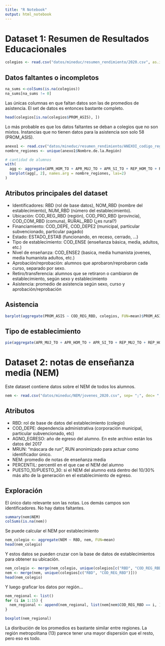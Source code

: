 ```yaml
---
title: "R Notebook"
output: html_notebook
---
```


# Dataset 1: Resumen de Resultados Educacionales

```r
colegios <- read.csv("datos/mineduc/resumen_rendimiento/2020.csv", as.is = FALSE, sep = ";", dec = ",")
```

## Datos faltantes o incompletos

```r
na_sums <-colSums(is.na(colegios))
na_sums[na_sums != 0]
```
Las únicas columnas en que faltan datos son las de promedios de asistencia. El 
set de datos es entonces bastante completo.

```r
head(colegios[is.na(colegios$PROM_ASIS), ])
```

Lo más probable es que los datos faltantes se deban a colegios que no son mixtos. Instancias que no tienen datos para la asistencia son solo 58 (PROM_ASIS).


```r
anexo1 <- read.csv("datos/mineduc/resumen_rendimiento/ANEXOI_codigo_region_y_oficina_de_provincia.csv", as.is = FALSE, fileEncoding = "latin1")
nombre_regiones <- unique(anexo1$Nombre.de.la.Región)

# cantidad de alumnos
with(
  agg <- aggregate(APR_HOM_TO + APR_MUJ_TO + APR_SI_TO + REP_HOM_TO + REP_MUJ_TO ~ COD_REG_RBD, colegios, FUN=sum),
  barplot(agg[, 2], names.arg = nombre_regiones, las=2) 
)
```


## Atributos principales del dataset

- Identificadores: RBD (rol de base datos), NOM_RBD (nombre del establecimiento), NUM_RBD (número del establecimiento).
- Ubicación: COD_REG_RBD (región), COD_PRO_RBD (provincia), COD_COM_RBD (comuna), RURAL_RBD (¿es rural?)
- Financiamiento: COD_DEPE, COD_DEPE2 (municipal, particular subvencionado, particular pagado)
- Estado: ESTADO_ESTAB (funcionando, en receso, cerrado, ...)
- Tipo de establecimiento: COD_ENSE (enseñanza básica, media, adultos, etc.)
- Nivel de enseñanza: COD_ENSE2 (basica, media humanista jovenes, media humanista adultos, etc.)
- Aprobación/reprobación: alumnos que aprobaron/reprobaron cada curso, separado por sexo.
- Retiro/transferencia: alumnos que se retiraron o cambiaron de establecimiento, según sexo y establecimiento
- Asistencia: promedio de asistencia según sexo, curso y aprobación/reprobación

## Asistencia

```r
barplot(aggregate(PROM_ASIS ~ COD_REG_RBD, colegios, FUN=mean)$PROM_ASIS, names.arg = nombre_regiones, las=2)
```
## Tipo de establecimiento
```r
pie(aggregate(APR_MUJ_TO + APR_HOM_TO + APR_SI_TO + REP_MUJ_TO + REP_HOM_TO ~ COD_DEPE2, colegios, FUN=sum)$COD_DEPE2, labels = c("Municipal", "Particular subvencionado", "Particular pagado", "Corp. de admin. delegada"))
```

# Dataset 2: notas de enseñanza media (NEM)

Este dataset contiene datos sobre el NEM de todos los alumnos. 

```r
nem <- read.csv("datos/mineduc/NEM/jovenes_2020.csv", sep= ";", dec= ",", as.is = FALSE)
```
## Atributos
- RBD: rol de base de datos del establecimiento (colegio)
- COD_DEPE: dependencia administrativa (corporación municipal, particular subvencionado, etc)
- AGNO_EGRESO: año de egreso del alumno. En este archivo están los datos del 2017
- MRUN: "máscara de run", RUN anonimizado para actuar como identificador único.
- NEM: promedio de notas de enseñanza media
- PERCENTIL: percentil en el que cae el NEM del alumno
- PUESTO_10/PUESTO_30: si el NEM del alumno está dentro del 10/30% más alto de la generación en el establecimiento de egreso.

## Exploración

El único dato relevante son las notas. Los demás campos son identificadores. No hay datos faltantes.
```r
summary(nem$NEM)
colSums(is.na(nem))
```
Se puede calcular el NEM por establecimiento
```r
nem_colegio <- aggregate(NEM ~ RBD, nem, FUN=mean)
head(nem_colegio)
```

Y estos datos se pueden cruzar con la base de datos de establecimientos para obtener su ubicación.

```r
nem_colegio <- merge(nem_colegio, unique(colegios[c("RBD", "COD_REG_RBD")]))
nem <- merge(nem, unique(colegios[c("RBD", "COD_REG_RBD")]))
head(nem_colegio)
```

Y luego graficar los datos por región...
```r
nem_regional <- list()
for (i in 1:15) {
  nem_regional <- append(nem_regional, list(nem[nem$COD_REG_RBD == i, ]$NEM))
}

boxplot(nem_regional)
```
La disribución de los promedios es bastante similar entre regiones. La región metropolitana (13) parece tener una mayor dispersión que el resto, pero eso es todo.